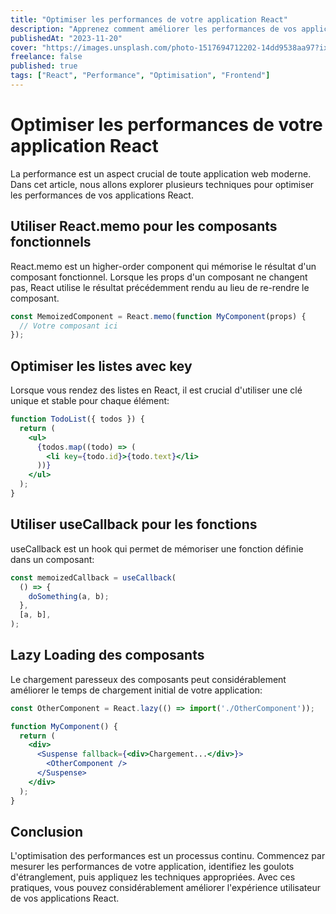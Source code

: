 ```yaml
---
title: "Optimiser les performances de votre application React"
description: "Apprenez comment améliorer les performances de vos applications React avec ces techniques avancées."
publishedAt: "2023-11-20"
cover: "https://images.unsplash.com/photo-1517694712202-14dd9538aa97?ixlib=rb-1.2.1&auto=format&fit=crop&w=1350&q=80"
freelance: false
published: true
tags: ["React", "Performance", "Optimisation", "Frontend"]
---
```


# Optimiser les performances de votre application React

La performance est un aspect crucial de toute application web moderne. Dans cet article, nous allons explorer plusieurs techniques pour optimiser les performances de vos applications React.

## Utiliser React.memo pour les composants fonctionnels

React.memo est un higher-order component qui mémorise le résultat d'un composant fonctionnel. Lorsque les props d'un composant ne changent pas, React utilise le résultat précédemment rendu au lieu de re-rendre le composant.

```jsx
const MemoizedComponent = React.memo(function MyComponent(props) {
  // Votre composant ici
});
```

## Optimiser les listes avec key

Lorsque vous rendez des listes en React, il est crucial d'utiliser une clé unique et stable pour chaque élément:

```jsx
function TodoList({ todos }) {
  return (
    <ul>
      {todos.map((todo) => (
        <li key={todo.id}>{todo.text}</li>
      ))}
    </ul>
  );
}
```

## Utiliser useCallback pour les fonctions

useCallback est un hook qui permet de mémoriser une fonction définie dans un composant:

```jsx
const memoizedCallback = useCallback(
  () => {
    doSomething(a, b);
  },
  [a, b],
);
```

## Lazy Loading des composants

Le chargement paresseux des composants peut considérablement améliorer le temps de chargement initial de votre application:

```jsx
const OtherComponent = React.lazy(() => import('./OtherComponent'));

function MyComponent() {
  return (
    <div>
      <Suspense fallback={<div>Chargement...</div>}>
        <OtherComponent />
      </Suspense>
    </div>
  );
}
```

## Conclusion

L'optimisation des performances est un processus continu. Commencez par mesurer les performances de votre application, identifiez les goulots d'étranglement, puis appliquez les techniques appropriées. Avec ces pratiques, vous pouvez considérablement améliorer l'expérience utilisateur de vos applications React. 